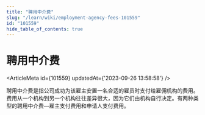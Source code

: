 ```yaml
---
title: "聘用中介费"
slug: "/learn/wiki/employment-agency-fees-101559"
id: "101559"
hide_table_of_contents: true
---
```



# 聘用中介费

<ArticleMeta id={101559} updatedAt={'2023-09-26 13:58:58'} />
<div className='border-solid border-b border-t-0 my-4 border-[var(--ifm-color-gray-300)]' />

聘用中介费是指公司成功为该雇主安置一名合适的雇员时支付给雇佣机构的费用。费用从一个机构到另一个机构往往差异很大，因为它们由机构自行决定。有两种类型的聘用中介费—雇主支付费用和申请人支付费用。
